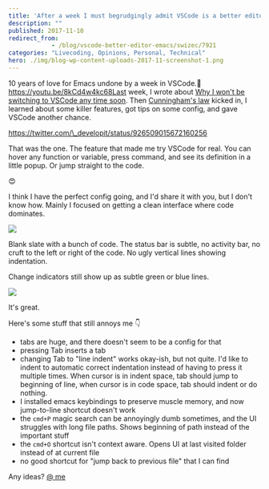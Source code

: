 ```yaml
---
title: 'After a week I must begrudgingly admit VSCode is a better editor than Emacs'
description: ""
published: 2017-11-10
redirect_from: 
            - /blog/vscode-better-editor-emacs/swizec/7921
categories: "Livecoding, Opinions, Personal, Technical"
hero: ./img/blog-wp-content-uploads-2017-11-screenshot-1.png
---
```


10 years of love for Emacs undone by a week in VSCode.🤔<https://youtu.be/8kCd4w4kc68Last> week, I wrote about [Why I won't be switching to VSCode any time soon](https://swizec.com/blog/wont-be-switching-vscode/swizec/7898). Then [Cunningham's law](https://meta.wikimedia.org/wiki/Cunningham's_Law) kicked in, I learned about some killer features, got tips on some config, and gave VSCode another chance.

<https://twitter.com/\_developit/status/926509015672160256>

That was the one. The feature that made me try VSCode for real. You can hover any function or variable, press command, and see its definition in a little popup. Or jump straight to the code.

😍

I think I have the perfect config going, and I'd share it with you, but I don't know how. Mainly I focused on getting a clean interface where code dominates.

![](./img/blog-wp-content-uploads-2017-11-screenshot-1.png)

Blank slate with a bunch of code. The status bar is subtle, no activity bar, no cruft to the left or right of the code. No ugly vertical lines showing indentation.

Change indicators still show up as subtle green or blue lines.

![](./img/blog-wp-content-uploads-2017-11-screenshot-2.png)

It's great.

Here's some stuff that still annoys me 👇

-   tabs are huge, and there doesn't seem to be a config for that
-   pressing Tab inserts a tab
-   changing Tab to "line indent" works okay-ish, but not quite. I'd like to indent to automatic correct indentation instead of having to press it multiple times. When cursor is in indent space, tab should jump to beginning of line, when cursor is in code space, tab should indent or do nothing.
-   I installed emacs keybindings to preserve muscle memory, and now jump-to-line shortcut doesn't work
-   the `cmd+P` magic search can be annoyingly dumb sometimes, and the UI struggles with long file paths. Shows beginning of path instead of the important stuff
-   the `cmd+O` shortcut isn't context aware. Opens UI at last visited folder instead of at current file
-   no good shortcut for "jump back to previous file" that I can find

Any ideas? [@ me](http://twitter.com/home?status=.@swizec%20you%20should%20try%20this%20for%20@code%20%F0%9F%91%89)
